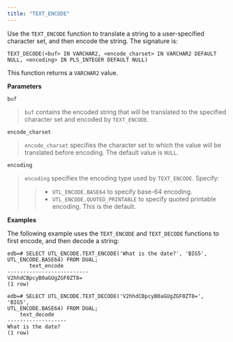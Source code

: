 ```yaml
---
title: "TEXT_ENCODE"
---
```




Use the `TEXT_ENCODE` function to translate a string to a user-specified character set, and then encode the string. The signature is:

    TEXT_DECODE(<buf> IN VARCHAR2, <encode_charset> IN VARCHAR2 DEFAULT
    NULL, <encoding> IN PLS_INTEGER DEFAULT NULL)

This function returns a `VARCHAR2` value.

**Parameters**

`buf`

> `buf` contains the encoded string that will be translated to the specified character set and encoded by `TEXT_ENCODE`.

`encode_charset`

> `encode_charset` specifies the character set to which the value will be translated before encoding. The default value is `NULL`.

`encoding`

> `encoding` specifies the encoding type used by `TEXT_ENCODE`. Specify:
>
> > -   `UTL_ENCODE.BASE64` to specify base-64 encoding.
> > -   `UTL_ENCODE.QUOTED_PRINTABLE` to specify quoted printable encoding. This is the default.

**Examples**

The following example uses the `TEXT_ENCODE` and `TEXT_DECODE` functions to first encode, and then decode a string:

    edb=# SELECT UTL_ENCODE.TEXT_ENCODE('What is the date?', 'BIG5',
    UTL_ENCODE.BASE64) FROM DUAL;
           text_encode
    --------------------------
    V2hhdCBpcyB0aGUgZGF0ZT8=
    (1 row)

    edb=# SELECT UTL_ENCODE.TEXT_DECODE('V2hhdCBpcyB0aGUgZGF0ZT8=', 'BIG5',
    UTL_ENCODE.BASE64) FROM DUAL;
        text_decode
    -------------------
    What is the date?
    (1 row)
